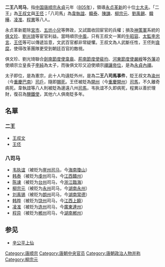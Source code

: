 '''二王八司马'''，指[[中国|中国]][[唐朝|唐]][[唐顺宗|顺宗]][[永貞_(唐朝)|永貞]]元年（[[805年|805年]]），領導[[永贞革新|永贞革新]]的十位[[士大夫|士大夫]]。「二王」為[[王叔文|王叔文]]與[[王伾|王伾]]；「八司馬」為[[韋執誼|韋執誼]]、[[韓泰_(唐朝)|韓泰]]、[[陳諫|陳諫]]、[[柳宗元|柳宗元]]、[[劉禹錫|劉禹錫]]、[[韓曄_(唐朝)|韓曄]]、[[凌准|凌准]]、[[程異|程異]]等八人。

永贞革新罷除[[宮市|宮市]]、[[五坊小兒|五坊小兒]]等弊政，又試圖收回宦官的兵權；損及[[神策軍|神策軍]]系統的[[俱文珍|俱文珍]]、[[劉光琦|劉光琦]]等宦官利益。當時順宗[[中風|中風]]，只有王叔文一黨的[[牛昭容|牛昭容]]、[[太監|太監]][[李忠言|李忠言]]、[[王伾|王伾]]等可以傳遞旨意，文武百官都非常疑懼。王叔文為人武斷任性，王伾則[[贪污|貪腐]]，使得改革團隊更受到朝廷百官的敵視。

俱文珍、劉光琦聯合[[劍南節度使|劍南節度使]][[韋皋|韋皋]]、[[荊南節度使|荊南節度使]][[裴均|裴均]]、[[河東節度使|河東節度使]][[嚴綬|嚴綬]]等[[藩镇|外藩]]迫使順宗立皇長子[[唐宪宗|李純]]為太子，而後俱文珍又迫使順宗[[禅让制|禪讓]][[帝位|帝位]]，是為[[永貞內禪|永貞內禪]]。

太子即位，是為憲宗，此十人均遠貶外州，是為'''二王八司馬事件'''，貶王叔文為[[渝州|渝州]]（今[[重庆市|重慶]][[巴南区|巴南]]）[[司戶|司戶]]，隨即[[賜死|賜死]]。王伾被貶為[[开州_(西魏)|開州]]（今[[重庆市|重慶]][[开州区|開州]]）[[司馬|司馬]]，不久離奇病死。韋執誼等八人則被貶為邊遠八州[[司馬|司馬]]，韦执谊不久即病死，程異以善於理財，復召為[[鹽鐵使|鹽鐵使]]，其他六人俱南貶多年。

==名單==
===二王===
* [[王叔文|王叔文]]
* [[王伾|王伾]]

===八司马===
* [[韦执谊|韦执谊]]（被贬为[[崖州|崖州]][[司马|司马]]，今[[海南省|海南]][[琼山区|瓊山]]）
* [[韓泰_(唐朝)|韩泰]]（被贬为[[虔州|虔州]]司马，今[[江西省|江西]][[赣州市|贛州]]）
* [[陳諫|陈谏]]（被贬为[[台州_(贞观)|台州]]司马，今[[浙江省|浙江]][[临海市|臨海]]）
* [[柳宗元|柳宗元]]（被贬为[[永州_(隋朝)|永州]]司马，今[[湖南省|湖南]][[永州市|永州]]）
* [[刘禹锡|刘禹锡]]（被贬为[[朗州|朗州]]司马，今[[湖南省|湖南]][[常德市|常德]]）
* [[韓曄_(唐朝)|韩晔]]（被贬为[[饶州_(隋朝)|饶州]]司马，今[[江西省|江西]][[上饶市|上饒]]）
* [[凌准|凌准]]（被贬为[[连州_(唐朝)|连州]]司马，今[[广东省|廣東]][[连州市|連州]]）
* [[程异|程异]]（被贬为[[郴州_(古代)|郴州]]司马，今[[湖南省|湖南]][[郴州市|郴州]]）

==参见==
*[[辛公平上仙|辛公平上仙]]

[[Category:唐顺宗|Category:唐顺宗]]
[[Category:唐朝中央官员|Category:唐朝中央官员]]
[[Category:唐朝政治人物并称|Category:唐朝政治人物并称]]
[[Category:柳宗元|Category:柳宗元]]